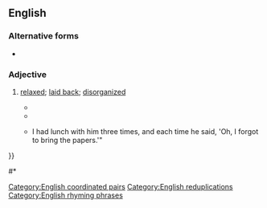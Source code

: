 {{also|loosey goosey}}
==English==

===Alternative forms===
* {{l|en|loosey goosey}}

===Adjective===
{{en-adj}}

# {{lb|en|originally|baseball|North America|informal}} [[relaxed]]; [[laid back]]; [[disorganized]] {{defdate|from 1940's}}
#* {{quote-journal|en|date=8 July 1946|journal=The Globe and Mail|title=By Jim Coleman
|text=They said that he couldn't hit International League pitching because he was too '''loosey-goosey''' at the plate.
}}
#* {{quote-journal|en|year=1955|journal=Maclean's|title=Why Big-League Goalies CRACK Up|author=Trent Frayne
|url=http://archive.macleans.ca/article/1955/03/19/why-big-league-goalies-crack-up
|text=“All these other guys are scared to death,” the pinch-hitter kept telling himself as he walked towards the plate, “I’m '''loosey-goosey''', I’m '''loosey-goosey''', I’m '''loosey-goosey'''.”
}}
#* {{quote-journal|en|year=1991|title=Investment Manager Faces Charges of Securities Fraud|author=Richard Perez-Pena|journal=The New York Times
|url=https://www.nytimes.com/1991/12/18/business/investment-manager-faces-charges-of-securities-fraud.html
|text="Everything seemed to be real '''loosey-goosey'''," Mr. Williams said. "{{...}}I had lunch with him three times, and each time he said, 'Oh, I forgot to bring the papers.'"
}}
#* {{quote-book|en|year=2004|author=Denis Wood|title=Five Billion Years of Global Change|passage=I find the description wonderfully familiar, less the [[droogish]] quality, than the '''loosey-goosey''' opportunism.}}

[[Category:English coordinated pairs]]
[[Category:English reduplications]]
[[Category:English rhyming phrases]]